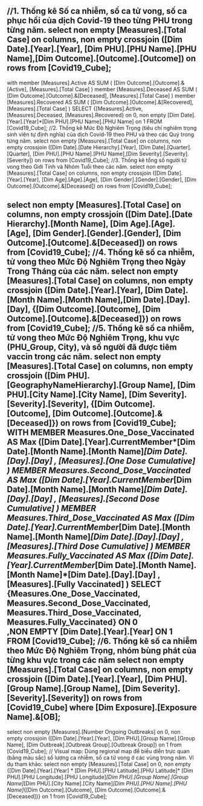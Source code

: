 ﻿//1. Thống kê Số ca nhiễm, số ca tử vong, số ca phục hồi của dịch Covid-19 theo từng PHU trong từng năm. 
select non empty [Measures].[Total Case] on columns,
	non empty crossjoin ([Dim Date].[Year].[Year], [Dim PHU].[PHU Name].[PHU Name],[Dim Outcome].[Outcome].[Outcome]) on rows
from [Covid19_Cube];
-----
with member [Measures].Active AS 
	SUM ( [Dim Outcome].[Outcome].&[Active],
	[Measures].[Total Case]
	)
	member [Measures].Deceased AS 
	SUM ( [Dim Outcome].[Outcome].&[Deceased],
	[Measures].[Total Case]
	)
	member [Measures].Recovered AS 
	SUM ( [Dim Outcome].[Outcome].&[Recovered],
	[Measures].[Total Case]
	)
SELECT {[Measures].Active, [Measures].Deceased, [Measures].Recovered} on 0,
	non empty [Dim Date].[Year].[Year]*[Dim PHU].[PHU Name].[PHU Name] on 1
FROM [Covid19_Cube];
//2. Thống kê Mức Độ Nghiêm Trọng (tiêu chí nghiêm trọng sinh viên tự định nghĩa) của dịch Covid-19 theo PHU và theo các Quý trong từng năm.
select non empty [Measures].[Total Case] on columns,
	non empty crossjoin ([Dim Date].[Date Hierarchy].[Year], [Dim Date].[Quarter].[Quarter], [Dim PHU].[PHU Name].[PHU Name],[Dim Severity].[Severity].[Severity]) on rows
from [Covid19_Cube];
//3. Thống kê tổng số người tử vong theo Giới Tính và Nhóm Tuổi theo các năm.
select non empty [Measures].[Total Case] on columns,
	non empty crossjoin ([Dim Date].[Year].[Year], [Dim Age].[Age].[Age], [Dim Gender].[Gender].[Gender], [Dim Outcome].[Outcome].&[Deceased]) on rows
from [Covid19_Cube];

select non empty [Measures].[Total Case] on columns,
	non empty crossjoin ([Dim Date].[Date Hierarchy].[Month Name], [Dim Age].[Age].[Age], [Dim Gender].[Gender].[Gender], [Dim Outcome].[Outcome].&[Deceased]) on rows
from [Covid19_Cube];
//4. Thống kê số ca nhiễm, tử vong theo Mức Độ Nghiêm Trọng theo Ngày Trong Tháng của các năm.
select non empty [Measures].[Total Case] on columns,
	non empty crossjoin ([Dim Date].[Year].[Year], [Dim Date].[Month Name].[Month Name],[Dim Date].[Day].[Day], {[Dim Outcome].[Outcome], [Dim Outcome].[Outcome].&[Deceased]}) on rows
from [Covid19_Cube];
//5. Thống kê số ca nhiễm, tử vong theo Mức Độ Nghiêm Trọng, khu vực (PHU_Group, City), và số người đã được tiêm vaccin trong các năm.
select non empty [Measures].[Total Case] on columns,
	non empty crossjoin ([Dim PHU].[GeographyNameHierarchy].[Group Name], [Dim PHU].[City Name].[City Name], [Dim Severity].[Severity].[Severity], {[Dim Outcome].[Outcome], [Dim Outcome].[Outcome].&[Deceased]}) on rows
from [Covid19_Cube];
WITH MEMBER Measures.One_Dose_Vaccinated AS Max 
   ([Dim Date].[Year].CurrentMember*[Dim Date].[Month Name].[Month Name]*[Dim Date].[Day].[Day]
      , [Measures].[One Dose Cumulative]
   )
MEMBER Measures.Second_Dose_Vaccinated AS Max 
   ([Dim Date].[Year].CurrentMember*[Dim Date].[Month Name].[Month Name]*[Dim Date].[Day].[Day]
      , [Measures].[Second Dose Cumulative]
   )
MEMBER Measures.Third_Dose_Vaccinated AS Max 
   ([Dim Date].[Year].CurrentMember*[Dim Date].[Month Name].[Month Name]*[Dim Date].[Day].[Day]
      , [Measures].[Third Dose Cumulative]
   )
MEMBER Measures.Fully_Vaccinated AS Max 
   ([Dim Date].[Year].CurrentMember*[Dim Date].[Month Name].[Month Name]*[Dim Date].[Day].[Day]
      , [Measures].[Fully Vaccinated]
   )
SELECT {Measures.One_Dose_Vaccinated, Measures.Second_Dose_Vaccinated, 
		Measures.Third_Dose_Vaccinated, Measures.Fully_Vaccinated} ON 0  
,NON EMPTY [Dim Date].[Year].[Year]
ON 1  
FROM [Covid19_Cube];
//6. Thống kê số ca nhiễm theo Mức Độ Nghiêm Trọng, nhóm bùng phát của từng khu vực trong các năm
select non empty [Measures].[Total Case] on columns,
	non empty crossjoin ([Dim Date].[Year].[Year], [Dim PHU].[Group Name].[Group Name], [Dim Severity].[Severity].[Severity]) on rows
from [Covid19_Cube]
where [Dim Exposure].[Exposure Name].&[OB];
-----
select non empty [Measures].[Number Ongoing Outbreaks] on 0,
	non empty crossjoin ([Dim Date].[Year].[Year], [Dim PHU].[Group Name].[Group Name], [Dim Outbreak].[Outbreak Group].[Outbreak Group]) on 1
from [Covid19_Cube];
// Visual map:  Dùng regional map để biểu diễn trực quan (bằng màu sắc) số lượng ca nhiễm, số ca tử vong ở các vùng trong năm. Ví dụ tham khảo:
select non empty [Measures].[Total Case] on 0,
	non empty {[Dim Date].[Year].[Year] * [Dim PHU].[PHU Latitude].[PHU Latitude]* [Dim PHU].[PHU Longitude].[PHU Longitude]*[Dim PHU].[Group Name].[Group Name]*[Dim PHU].[City Name].[City Name]*[Dim PHU].[PHU Name].[PHU Name]*{[Dim Outcome].[Outcome], [Dim Outcome].[Outcome].&[Deceased]}} on 1
from [Covid19_Cube];

